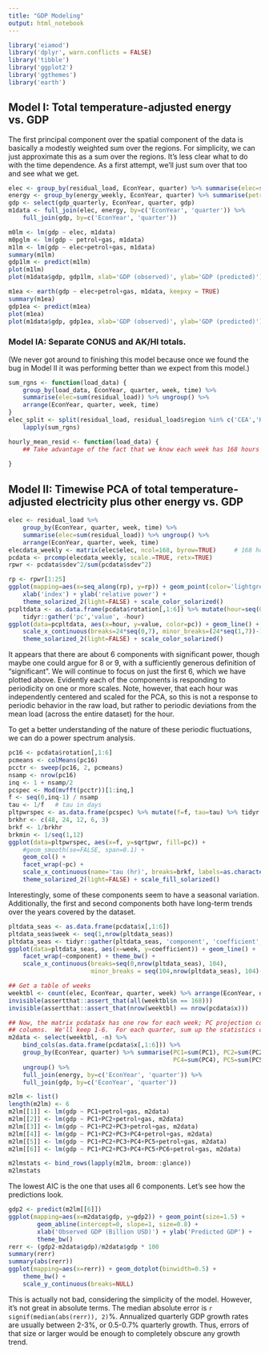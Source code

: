 ```yaml
---
title: "GDP Modeling"
output: html_notebook
---
```


```r
library('eiamod')
library('dplyr', warn.conflicts = FALSE)
library('tibble')
library('ggplot2')
library('ggthemes')
library('earth')
```

## Model I: Total temperature-adjusted energy vs. GDP

The first principal component over the spatial component of the data is basically a modestly
weighted sum over the regions.  For simplicity, we can just approximate this as a sum over
the regions.  It's less clear what to do with the time dependence.  As a first attempt, we'll
just sum over that too and see what we get.

```r
elec <- group_by(residual_load, EconYear, quarter) %>% summarise(elec=sum(residual_load))
energy <- group_by(energy_weekly, EconYear, quarter) %>% summarise(petrol=sum(petrol), gas=sum(gas))
gdp <- select(gdp_quarterly, EconYear, quarter, gdp)
m1data <- full_join(elec, energy, by=c('EconYear', 'quarter')) %>% 
    full_join(gdp, by=c('EconYear', 'quarter'))
```

```r
m0lm <- lm(gdp ~ elec, m1data)
m0pglm <- lm(gdp ~ petrol+gas, m1data)
m1lm <- lm(gdp ~ elec+petrol+gas, m1data)
summary(m1lm)
gdp1lm <- predict(m1lm)
plot(m1lm)
plot(m1data$gdp, gdp1lm, xlab='GDP (observed)', ylab='GDP (predicted)')
```

```r
m1ea <- earth(gdp ~ elec+petrol+gas, m1data, keepxy = TRUE)
summary(m1ea)
gdp1ea <- predict(m1ea)
plot(m1ea)
plot(m1data$gdp, gdp1ea, xlab='GDP (observed)', ylab='GDP (predicted)')
```

### Model IA:  Separate CONUS and AK/HI totals.
(We never got around to finishing this model because once we found the bug in Model II
it was performing better than we expect from this model.)
```r
sum_rgns <- function(load_data) {
    group_by(load_data, EconYear, quarter, week, time) %>% 
    summarise(elec=sum(residual_load)) %>% ungroup() %>%
    arrange(EconYear, quarter, week, time)
}
elec_split <- split(residual_load, residual_load$region %in% c('CEA','HECO')) %>%
    lapply(sum_rgns)

hourly_mean_resid <- function(load_data) {
    ## Take advantage of the fact that we know each week has 168 hours
       
}
```

## Model II:  Timewise PCA of total temperature-adjusted electricity plus other energy vs. GDP

```r
elec <- residual_load %>%
    group_by(EconYear, quarter, week, time) %>% 
    summarise(elec=sum(residual_load)) %>% ungroup() %>%
    arrange(EconYear, quarter, week, time)
elecdata_weekly <- matrix(elec$elec, ncol=168, byrow=TRUE)     # 168 hours in a week
pcdata <- prcomp(elecdata_weekly, scale.=TRUE, retx=TRUE)
rpwr <- pcdata$sdev^2/sum(pcdata$sdev^2)
```

```r
rp <- rpwr[1:25]
ggplot(mapping=aes(x=seq_along(rp), y=rp)) + geom_point(color='lightgrey') + 
    xlab('index') + ylab('relative power') +
    theme_solarized_2(light=FALSE) + scale_color_solarized()
pcpltdata <- as.data.frame(pcdata$rotation[,1:6]) %>% mutate(hour=seq(0,167)) %>%
    tidyr::gather('pc','value', -hour)
ggplot(data=pcpltdata, aes(x=hour, y=value, color=pc)) + geom_line() + facet_wrap(~pc) +
    scale_x_continuous(breaks=24*seq(0,7), minor_breaks=(24*seq(1,7))-12) +
    theme_solarized_2(light=FALSE) + scale_color_solarized()
```

It appears that there are about 6 components with significant power, though maybe one could
argue for 8 or 9, with a sufficiently generous definition of "significant".  We will continue
to focus on just the first 6, which we have plotted above.  Evidently each of the components
is responding to periodicity on one or more scales.  Note, however, that each hour was 
independently centered and scaled for the PCA, so this is not a response to periodic behavior
in the raw load, but rather to periodic deviations from the mean load (across the entire dataset) 
for the hour.

To get a better understanding of the nature of these periodic fluctuations, we can do a power 
spectrum analysis.

```r
pc16 <- pcdata$rotation[,1:6]
pcmeans <- colMeans(pc16)
pcctr <- sweep(pc16, 2, pcmeans)
nsamp <- nrow(pc16)
inq <- 1 + nsamp/2
pcspec <- Mod(mvfft(pcctr))[1:inq,]
f <- seq(0,inq-1) / nsamp
tau <- 1/f   # tau in days
pltpwrspec <- as.data.frame(pcspec) %>% mutate(f=f, tau=tau) %>% tidyr::gather('pc','sqrtpwr', -f, -tau)
brkhr <- c(48, 24, 12, 6, 3)
brkf <- 1/brkhr
brkmin <- 1/seq(1,12)
ggplot(data=pltpwrspec, aes(x=f, y=sqrtpwr, fill=pc)) + 
    #geom_smooth(se=FALSE, span=0.1) + 
    geom_col() +
    facet_wrap(~pc) +
    scale_x_continuous(name='tau (hr)', breaks=brkf, labels=as.character(brkhr), minor_breaks=brkmin) +
    theme_solarized_2(light=FALSE) + scale_fill_solarized()
```

Interestingly, some of these components seem to have a seasonal variation. Additionally, 
the first and second components both have long-term trends over the years covered by the
dataset.
```r
pltdata_seas <- as.data.frame(pcdata$x[,1:6])
pltdata_seas$week <- seq(1,nrow(pltdata_seas))
pltdata_seas <- tidyr::gather(pltdata_seas, 'component', 'coefficient', -week)
ggplot(data=pltdata_seas, aes(x=week, y=coefficient)) + geom_line() +
    facet_wrap(~component) + theme_bw() +
    scale_x_continuous(breaks=seq(0,nrow(pltdata_seas), 104), 
                       minor_breaks = seq(104,nrow(pltdata_seas), 104)-52)
```



```r
## Get a table of weeks
weektbl <- count(elec, EconYear, quarter, week) %>% arrange(EconYear, quarter, week)
invisible(assertthat::assert_that(all(weektbl$n == 168)))
invisible(assertthat::assert_that(nrow(weektbl) == nrow(pcdata$x)))

## Now, the matrix pcdata$x has one row for each week; PC projection coefficients are in 
## columns.  We'll keep 1-6.  For each quarter, sum up the statistics over weeks.
m2data <- select(weektbl, -n) %>% 
    bind_cols(as.data.frame(pcdata$x[,1:6])) %>%
    group_by(EconYear, quarter) %>% summarise(PC1=sum(PC1), PC2=sum(PC2), PC3=sum(PC3),
                                              PC4=sum(PC4), PC5=sum(PC5), PC6=sum(PC6)) %>%
    ungroup() %>%
    full_join(energy, by=c('EconYear', 'quarter')) %>%
    full_join(gdp, by=c('EconYear', 'quarter')) 

m2lm <- list()
length(m2lm) <- 6
m2lm[[1]] <- lm(gdp ~ PC1+petrol+gas, m2data)
m2lm[[2]] <- lm(gdp ~ PC1+PC2+petrol+gas, m2data)
m2lm[[3]] <- lm(gdp ~ PC1+PC2+PC3+petrol+gas, m2data)
m2lm[[4]] <- lm(gdp ~ PC1+PC2+PC3+PC4+petrol+gas, m2data)
m2lm[[5]] <- lm(gdp ~ PC1+PC2+PC3+PC4+PC5+petrol+gas, m2data)
m2lm[[6]] <- lm(gdp ~ PC1+PC2+PC3+PC4+PC5+PC6+petrol+gas, m2data)

m2lmstats <- bind_rows(lapply(m2lm, broom::glance))
m2lmstats
```

The lowest AIC is the one that uses all 6 components.  Let's see how the predictions look.
```r
gdp2 <- predict(m2lm[[6]])
ggplot(mapping=aes(x=m2data$gdp, y=gdp2)) + geom_point(size=1.5) + 
        geom_abline(intercept=0, slope=1, size=0.8) +
        xlab('Observed GDP (Billion USD)') + ylab('Predicted GDP') +
        theme_bw()
rerr <- (gdp2-m2data$gdp)/m2data$gdp * 100
summary(rerr)
summary(abs(rerr))
ggplot(mapping=aes(x=rerr)) + geom_dotplot(binwidth=0.5) +
    theme_bw() + 
    scale_y_continuous(breaks=NULL)
```
This is actually not bad, considering the simplicity of the model.  However, it's not great
in absolute terms.  The median absolute error is `r signif(median(abs(rerr)), 2)`%.  Annualized 
quarterly GDP growth rates are usually between 2-3%, or 0.5-0.7% quarterly growth.  Thus,
errors of that size or larger would be enough to completely obscure any growth trend.  
